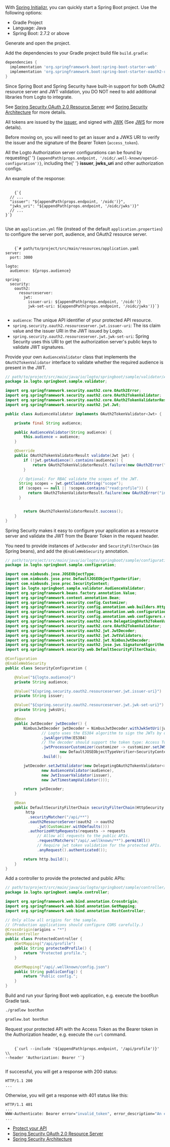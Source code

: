 
<Steps>

<Step title="Start a Spring Boot project">

With [Spring Initializr](https://start.spring.io/), you can quickly start a Spring Boot project.
Use the following options:

- Gradle Project
- Language: Java
- Spring Boot: 2.7.2 or above

Generate and open the project.

</Step>

<Step title="Add dependencies">

Add the dependencies to your Gradle project build file `build.gradle`:

```groovy
dependencies {
  implementation 'org.springframework.boot:spring-boot-starter-web'
  implementation 'org.springframework.boot:spring-boot-starter-oauth2-resource-server'
}
```

<InlineNotification>
  Since Spring Boot and Spring Security have built-in support for both OAuth2 resource server and JWT validation,
  you DO NOT need to add additional libraries from Logto to integrate.

See [Spring Security OAuth 2.0 Resource Server](https://docs.spring.io/spring-security/reference/servlet/oauth2/resource-server/index.html)
and [Spring Security Architecture](https://spring.io/guides/topicals/spring-security-architecture)
for more details.

</InlineNotification>

</Step>

<Step title="Get issuer and JWKS URI">

All tokens are issued by the [issuer](https://openid.net/specs/openid-connect-core-1_0.html#IssuerIdentifier),
and signed with [JWK](https://datatracker.ietf.org/doc/html/rfc7517)
(See [JWS](https://datatracker.ietf.org/doc/html/rfc7515) for more details).

Before moving on, you will need to get an issuer and a JWKS URI to verify the issuer and the signature of the Bearer Token (`access_token`).

<p>
  All the Logto Authorization server configurations can be found by requesting{' '}
  <code>{appendPath(props.endpoint, '/oidc/.well-known/openid-configuration')}</code>, including the{' '}
  <strong>issuer</strong>, <strong>jwks_uri</strong> and other authorization configs.
</p>

An example of the response:

<pre>
  <code className="language-json">
    {`{
  // ...
  "issuer": "${appendPath(props.endpoint, '/oidc')}",
  "jwks_uri": "${appendPath(props.endpoint, '/oidc/jwks')}"
  // ...
}`}
  </code>
</pre>

</Step>

<Step title="Configure application">

Use an `application.yml` file (instead of the default `application.properties`) to configure the server port, audience, and OAuth2 resource server.

<pre>
  <code className="language-yaml">
    {`# path/to/project/src/main/resources/application.yaml
server:
  port: 3000

logto:
  audience: ${props.audience}

spring:
  security:
    oauth2:
      resourceserver:
        jwt:
          issuer-uri: ${appendPath(props.endpoint, '/oidc')}
          jwk-set-uri: ${appendPath(props.endpoint, '/oidc/jwks')}`}
  </code>
</pre>

- `audience`: The unique API identifier of your protected API resource.
- `spring.security.oauth2.resourceserver.jwt.issuer-uri`: The iss claim value and the issuer URI in the JWT issued by Logto.
- `spring.security.oauth2.resourceserver.jwt.jwk-set-uri`: Spring Security uses this URI to get the authorization server's public keys to validate JWT signatures.

</Step>

<Step title="Provide audience validator">

Provide your own `AudienceValidator` class that implements the `OAuth2TokenValidator` interface to validate whether the required audience is present in the JWT.

```java
// path/to/project/src/main/java/io/logto/springboot/sample/validator/AudienceValidator.java
package io.logto.springboot.sample.validator;

import org.springframework.security.oauth2.core.OAuth2Error;
import org.springframework.security.oauth2.core.OAuth2TokenValidator;
import org.springframework.security.oauth2.core.OAuth2TokenValidatorResult;
import org.springframework.security.oauth2.jwt.Jwt;

public class AudienceValidator implements OAuth2TokenValidator<Jwt> {

    private final String audience;

    public AudienceValidator(String audience) {
        this.audience = audience;
    }

    @Override
    public OAuth2TokenValidatorResult validate(Jwt jwt) {
        if (!jwt.getAudience().contains(audience)) {
            return OAuth2TokenValidatorResult.failure(new OAuth2Error("invalid_token", "Required audience not found", null));
        }

      // Optional: For RBAC validate the scopes of the JWT.
      String scopes = jwt.getClaimAsString("scope");
      if (scopes == null || !scopes.contains("read:profile")) {
          return OAuth2TokenValidatorResult.failure(new OAuth2Error("invalid_token", "Insufficient permission", null));
      }


        return OAuth2TokenValidatorResult.success();
    }
}
```

</Step>

<Step title="Configure Spring Security">

Spring Security makes it easy to configure your application as a resource server and validate the JWT from the Bearer Token in the request header.

You need to provide instances of `JwtDecoder` and `SecurityFilterChain` (as Spring beans), and add the `@EnableWebSecurity` annotation.

```java
// path/to/project/src/main/java/io/logto/springboot/sample/configuration/SecurityConfiguration.java
package io.logto.springboot.sample.configuration;

import com.nimbusds.jose.JOSEObjectType;
import com.nimbusds.jose.proc.DefaultJOSEObjectTypeVerifier;
import com.nimbusds.jose.proc.SecurityContext;
import io.logto.springboot.sample.validator.AudienceValidator;
import org.springframework.beans.factory.annotation.Value;
import org.springframework.context.annotation.Bean;
import org.springframework.security.config.Customizer;
import org.springframework.security.config.annotation.web.builders.HttpSecurity;
import org.springframework.security.config.annotation.web.configuration.EnableWebSecurity;
import org.springframework.security.config.annotation.web.configurers.oauth2.server.resource.OAuth2ResourceServerConfigurer;
import org.springframework.security.oauth2.core.DelegatingOAuth2TokenValidator;
import org.springframework.security.oauth2.core.OAuth2TokenValidator;
import org.springframework.security.oauth2.jwt.JwtDecoder;
import org.springframework.security.oauth2.jwt.JwtValidators;
import org.springframework.security.oauth2.jwt.NimbusJwtDecoder;
import org.springframework.security.oauth2.jose.jws.SignatureAlgorithm;
import org.springframework.security.web.DefaultSecurityFilterChain;

@Configuration
@EnableWebSecurity
public class SecurityConfiguration {

    @Value("${logto.audience}")
    private String audience;

    @Value("${spring.security.oauth2.resourceserver.jwt.issuer-uri}")
    private String issuer;

    @Value("${spring.security.oauth2.resourceserver.jwt.jwk-set-uri}")
    private String jwksUri;

    @Bean
    public JwtDecoder jwtDecoder() {
        NimbusJwtDecoder jwtDecoder = NimbusJwtDecoder.withJwkSetUri(jwksUri)
                // Logto uses the ES384 algorithm to sign the JWTs by default.
                .jwsAlgorithm(ES384)
                // The decoder should support the token type: Access Token + JWT.
                .jwtProcessorCustomizer(customizer -> customizer.setJWSTypeVerifier(
                        new DefaultJOSEObjectTypeVerifier<SecurityContext>(new JOSEObjectType("at+jwt"))))
                .build();

        jwtDecoder.setJwtValidator(new DelegatingOAuth2TokenValidator<>(
                new AudienceValidator(audience),
                new JwtIssuerValidator(issuer),
                new JwtTimestampValidator()));

        return jwtDecoder;
    }

    @Bean
    public DefaultSecurityFilterChain securityFilterChain(HttpSecurity http) throws Exception {
         http
          .securityMatcher("/api/**")
          .oauth2ResourceServer(oauth2 -> oauth2
              .jwt(Customizer.withDefaults()))
          .authorizeHttpRequests(requests -> requests
              // Allow all requests to the public APIs.
              .requestMatchers("/api/.wellknown/**").permitAll()
              // Require jwt token validation for the protected APIs.
              .anyRequest().authenticated());

        return http.build();
    }
}
```

</Step>

<Step title="Add APIs">

Add a controller to provide the protected and public APIs:

```java
// path/to/project/src/main/java/io/logto/springboot/sample/controller/ProtectedController.java
package io.logto.springboot.sample.controller;

import org.springframework.web.bind.annotation.CrossOrigin;
import org.springframework.web.bind.annotation.GetMapping;
import org.springframework.web.bind.annotation.RestController;

// Only allow all origins for the sample.
// (Production applications should configure CORS carefully.)
@CrossOrigin(origins = "*")
@RestController
public class ProtectedController {
    @GetMapping("/api/profile")
    public String protectedProfile() {
        return "Protected profile.";
    }

    @GetMapping("/api/.wellknown/config.json")
    public String publicConfig() {
        return "Public config.";
    }
}
```

</Step>

<Step title="Access protected API">

Build and run your Spring Boot web application, e.g. execute the bootRun Gradle task.

<Tabs>

<TabItem value="linux" label="Linux or macOS">

```bash
./gradlew bootRun
```

</TabItem>

<TabItem value="windows" label="Windows">

```bash
gradlew.bat bootRun
```

</TabItem>

</Tabs>

Request your protected API with the Access Token as the Bearer token in the Authorization header, e.g. execute the `curl` command.

<pre>
  <code className="language-bash">
    {`curl --include '${appendPath(props.endpoint, '/api/profile')}' \\
--header 'Authorization: Bearer <your-access-token>'`}
  </code>
</pre>

If successful, you will get a response with 200 status:

```bash
HTTP/1.1 200
...

```

Otherwise, you will get a response with 401 status like this:

```bash
HTTP/1.1 401
...
WWW-Authenticate: Bearer error="invalid_token", error_description="An error occurred while attempting to decode the Jwt: Signed JWT rejected: Invalid signature", error_uri="https://tools.ietf.org/html/rfc6750#section-3.1"
...
```

</Step>

<Step title="Further readings">

- [Protect your API](https://docs.logto.io/docs/recipes/protect-your-api/)
- [Spring Security OAuth 2.0 Resource Server](https://docs.spring.io/spring-security/reference/servlet/oauth2/resource-server/index.html)
- [Spring Security Architecture](https://spring.io/guides/topicals/spring-security-architecture)

</Step>

</Steps>
